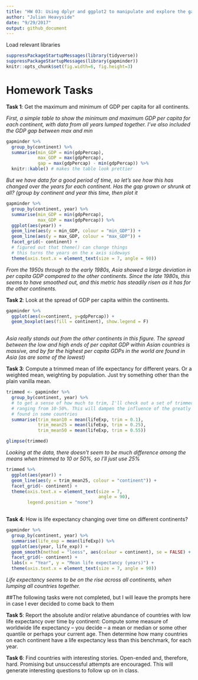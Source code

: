 ```yaml
---
title: "HW 03: Using dplyr and ggplot2 to manipulate and explore the gapminder dataset"
author: "Julian Heavyside"
date: "9/29/2017"
output: github_document
---
```


Load relevant libraries

```r
suppressPackageStartupMessages(library(tidyverse))
suppressPackageStartupMessages(library(gapminder))
knitr::opts_chunk$set(fig.width=6, fig.height=3)
```

# Homework Tasks

__Task 1__: Get the maximum and minimum of GDP per capita for all continents.
 
*First, a simple table to show the minimum and maximum GDP per capita for each continent, with data from all years lumped together. I've also included the GDP gap between max and min*

```r
gapminder %>% 
  group_by(continent) %>% 
  summarise(min_GDP = min(gdpPercap), 
            max_GDP = max(gdpPercap), 
            gap = max(gdpPercap) - min(gdpPercap)) %>% 
  knitr::kable() # makes the table look prettier
```

*But we have data for a good period of time, so let's see how this has changed over the years for each continent. Has the gap grown or shrunk at all? (group by continent and year this time, then plot it*

```r
gapminder %>%
  group_by(continent, year) %>% 
  summarise(min_GDP = min(gdpPercap), 
            max_GDP = max(gdpPercap)) %>% 
  ggplot(aes(year)) +
  geom_line(aes(y = min_GDP, colour = "min_GDP")) +
  geom_line(aes(y = max_GDP, colour = "max_GDP")) +
  facet_grid(~ continent) +
  # figured out that theme() can change things
  # this turns the years on the x axis sideways
  theme(axis.text.x = element_text(size = 7, angle = 90))

```

*From the 1950s through to the early 1980s, Asia showed a large deviation in per capita GDP compared to the other continents. Since the late 1980s, this seems to have smoothed out, and this metric has steadily risen as it has for the other continents.* 


__Task 2__: Look at the spread of GDP per capita within the continents.

```r

gapminder %>%
  ggplot(aes(x=continent, y=gdpPercap)) +
  geom_boxplot(aes(fill = continent), show.legend = F)
  
```

*Asia really stands out from the other continents in this figure. The spread between the low and high ends of per capitat GDP within Asian countries is massive, and by far the highest per capita GDPs in the world are found in Asia (as are some of the lowest)* 

__Task 3__: Compute a trimmed mean of life expectancy for different years. Or a weighted mean, weighting by population. Just try something other than the plain vanilla mean.

```r
trimmed <- gapminder %>% 
  group_by(continent, year) %>% 
  # to get a sense of how much to trim, I'll check out a set of trimmed means
  # ranging from 10-50%. This will dampen the influence of the greatly deviating
  # found in some countries
  summarise(trim_mean10 = mean(lifeExp, trim = 0.1),
            trim_mean25 = mean(lifeExp, trim = 0.25),
            trim_mean50 = mean(lifeExp, trim = 0.55))

glimpse(trimmed)
```

*Looking at the data, there doesn't seem to be much difference among the means when trimmed to 10 or 50%, so I'll just use 25%*

```r
trimmed %>% 
  ggplot(aes(year)) +
  geom_line(aes(y = trim_mean25, colour = "continent")) +
  facet_grid(~ continent) +
  theme(axis.text.x = element_text(size = 7, 
                                   angle = 90), 
        legend.position = "none")
  
```

__Task 4__: How is life expectancy changing over time on different continents?

```r
gapminder %>% 
  group_by(continent, year) %>% 
  summarise(life_exp = mean(lifeExp)) %>% 
  ggplot(aes(year, life_exp)) +
  geom_smooth(method = "loess", aes(colour = continent), se = FALSE) +
  facet_grid(~ continent) +
  labs(x = "Year", y = "Mean life expectancy (years)") + 
  theme(axis.text.x = element_text(size = 7, angle = 90))
```

*Life expectancy seems to be on the rise across all continents, when lumping all countries together.*


##The following tasks were not completed, but I will leave the prompts here in case I ever decided to come back to them

__Task 5__: Report the absolute and/or relative abundance of countries with low life expectancy over time by continent: Compute some measure of worldwide life expectancy – you decide – a mean or median or some other quantile or perhaps your current age. Then determine how many countries on each continent have a life expectancy less than this benchmark, for each year.


__Task 6__: Find countries with interesting stories. Open-ended and, therefore, hard. Promising but unsuccessful attempts are encouraged. This will generate interesting questions to follow up on in class.